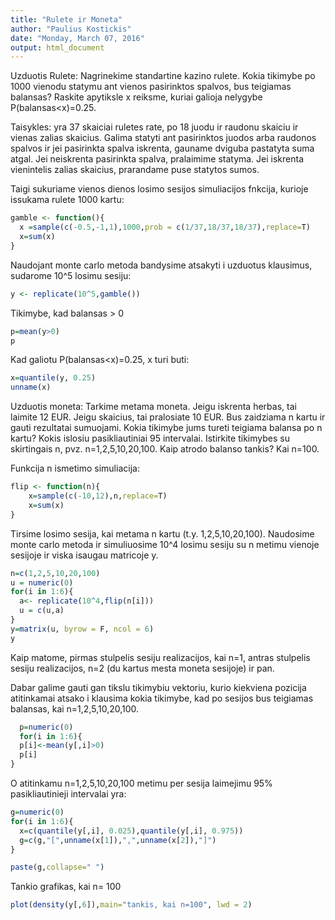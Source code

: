 ```yaml
---
title: "Rulete ir Moneta"
author: "Paulius Kostickis"
date: "Monday, March 07, 2016"
output: html_document
---
```


Uzduotis Rulete:
Nagrinekime standartine kazino rulete. Kokia tikimybe po 1000 vienodu statymu ant vienos pasirinktos spalvos, bus 
teigiamas balansas? Raskite apytiksle x reiksme, kuriai galioja nelygybe P(balansas<x)=0.25.

Taisykles: yra 37 skaiciai ruletes rate, po 18 juodu ir raudonu skaiciu ir vienas zalias skaicius. Galima statyti ant 
pasirinktos juodos arba raudonos spalvos ir jei pasirinkta spalva iskrenta, gauname dviguba pastatyta suma atgal. Jei 
neiskrenta pasirinkta spalva, pralaimime statyma. Jei iskrenta vienintelis zalias skaicius, prarandame puse statytos 
sumos.

Taigi sukuriame vienos dienos losimo sesijos simuliacijos fnkcija, kurioje issukama rulete 1000 kartu:
```r
gamble <- function(){
  x =sample(c(-0.5,-1,1),1000,prob = c(1/37,18/37,18/37),replace=T)
  x=sum(x)
}
```

Naudojant monte carlo metoda bandysime atsakyti i uzduotus klausimus, sudarome 10^5 losimu sesiju: 
```r
y <- replicate(10^5,gamble())
```

Tikimybe, kad balansas > 0
```r
p=mean(y>0)
p

```
Kad galiotu P(balansas<x)=0.25, x turi buti:
```r
x=quantile(y, 0.25)
unname(x)
```

Uzduotis moneta:
Tarkime metama moneta. Jeigu iskrenta herbas, tai laimite 12 EUR. Jeigu skaicius, tai pralosiate 10 EUR. Bus zaidziama n kartu ir gauti rezultatai sumuojami. Kokia tikimybe jums tureti teigiama balansa po n kartu? Kokis islosiu pasikliautiniai 95 intervalai. Istirkite tikimybes su skirtingais n, pvz. n=1,2,5,10,20,100. Kaip atrodo balanso tankis? Kai n=100.

Funkcija n ismetimo simuliacija:
```r
flip <- function(n){
    x=sample(c(-10,12),n,replace=T)
    x=sum(x)
}
```

Tirsime losimo sesija, kai metama n kartu (t.y. 1,2,5,10,20,100). Naudosime monte carlo metoda ir simuliuosime 10^4 losimu sesiju su n metimu vienoje sesijoje ir viska isaugau matricoje y.

```r
n=c(1,2,5,10,20,100)
u = numeric(0)
for(i in 1:6){
  a<- replicate(10^4,flip(n[i]))
  u = c(u,a)
}
y=matrix(u, byrow = F, ncol = 6)
y
```

Kaip matome, pirmas stulpelis sesiju realizacijos, kai n=1, antras stulpelis sesiju realizacijos, n=2 (du kartus mesta moneta sesijoje) ir pan.  


Dabar galime gauti gan tikslu tikimybiu vektoriu, kurio kiekviena pozicija atitinkamai atsako i klausima kokia tikimybe, kad po sesijos bus teigiamas balansas, kai n=1,2,5,10,20,100.

```r
  p=numeric(0)
  for(i in 1:6){
  p[i]<-mean(y[,i]>0)
  p[i]
}
```


O atitinkamu n=1,2,5,10,20,100 metimu per sesija laimejimu 95% pasikliautinieji intervalai yra:

```r
g=numeric(0)
for(i in 1:6){
  x=c(quantile(y[,i], 0.025),quantile(y[,i], 0.975))
  g=c(g,"[",unname(x[1]),",",unname(x[2]),"]")
}

paste(g,collapse=" ")
```

Tankio grafikas, kai n= 100
```r
plot(density(y[,6]),main="tankis, kai n=100", lwd = 2)
```